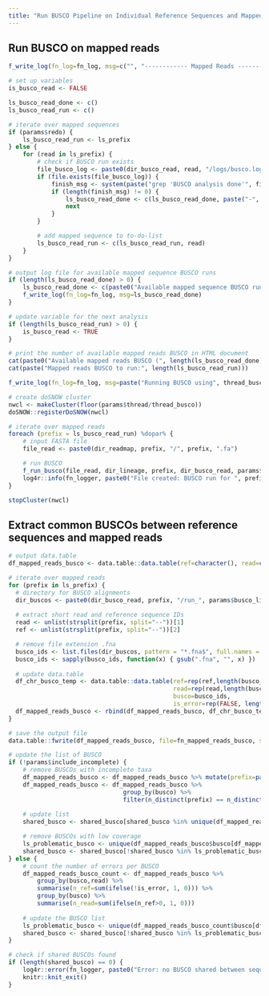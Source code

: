 ```yaml
---
title: "Run BUSCO Pipeline on Individual Reference Sequences and Mapped Reads"
---
```


## Run BUSCO on mapped reads
```r
f_write_log(fn_log=fn_log, msg=c("", "------------ Mapped Reads ----------"))

# set up variables
is_busco_read <- FALSE

ls_busco_read_done <- c()
ls_busco_read_run <- c()

# iterate over mapped sequences
if (params$redo) {
    ls_busco_read_run <- ls_prefix
} else {
    for (read in ls_prefix) {
        # check if BUSCO run exists
        file_busco_log <- paste0(dir_busco_read, read, "/logs/busco.log")
        if (file.exists(file_busco_log)) {
            finish_msg <- system(paste("grep 'BUSCO analysis done'", file_busco_log), intern=T)
            if (length(finish_msg) != 0) {
                ls_busco_read_done <- c(ls_busco_read_done, paste("-", read))
                next
            }
        }

        # add mapped sequence to to-do-list
        ls_busco_read_run <- c(ls_busco_read_run, read)
    }
}

# output log file for available mapped sequence BUSCO runs
if (length(ls_busco_read_done) > 0) {
    ls_busco_read_done <- c(paste0("Available mapped sequence BUSCO runs (", length(ls_busco_read_done), "/", length(ls_prefix), ")"), ls_busco_read_done, "")
    f_write_log(fn_log=fn_log, msg=ls_busco_read_done)
}

# update variable for the next analysis
if (length(ls_busco_read_run) > 0) {
    is_busco_read <- TRUE
}
```

```r
# print the number of available mapped reads BUSCO in HTML document
cat(paste0("Available mapped reads BUSCO (", length(ls_busco_read_done), "/", length(ls_prefix), ")"))
cat(paste("Mapped reads BUSCO to run:", length(ls_busco_read_run)))
```

```r
f_write_log(fn_log=fn_log, msg=paste("Running BUSCO using", thread_busco, "threads"))

# create doSNOW cluster
nwcl <- makeCluster(floor(params$thread/thread_busco))
doSNOW::registerDoSNOW(nwcl)

# iterate over mapped reads
foreach (prefix = ls_busco_read_run) %dopar% {
    # input FASTA file
    file_read <- paste0(dir_readmap, prefix, "/", prefix, ".fa")

    # run BUSCO
    f_run_busco(file_read, dir_lineage, prefix, dir_busco_read, params$busco_mode, thread_busco, params$exe_busco)
    log4r::info(fn_logger, paste0("File created: BUSCO run for ", prefix, "."))
}

stopCluster(nwcl)
```

## Extract common BUSCOs between reference sequences and mapped reads
```r
# output data.table
df_mapped_reads_busco <- data.table::data.table(ref=character(), read=character(), busco=character(), is_error=logical())

# iterate over mapped reads
for (prefix in ls_prefix) {
  # directory for BUSCO alignments
  dir_buscos <- paste0(dir_busco_read, prefix, "/run_", params$busco_lineage, "/busco_sequences/single_copy_busco_sequences/")
  
  # extract short read and reference sequence IDs
  read <- unlist(strsplit(prefix, split="--"))[1]
  ref <- unlist(strsplit(prefix, split="--"))[2]

  # remove file extension .fna
  busco_ids <- list.files(dir_buscos, pattern = "*.fna$", full.names = F, recursive = F)
  busco_ids <- sapply(busco_ids, function(x) { gsub(".fna", "", x) })
  
  # update data.table
  df_chr_busco_temp <- data.table::data.table(ref=rep(ref,length(busco_ids)),
                                              read=rep(read,length(busco_ids)),
                                              busco=busco_ids,
                                              is_error=rep(FALSE, length(busco_ids)))
  df_mapped_reads_busco <- rbind(df_mapped_reads_busco, df_chr_busco_temp)
}

# save the output file
data.table::fwrite(df_mapped_reads_busco, file=fn_mapped_reads_busco, sep="\t", quote=F)

# update the list of BUSCO
if (!params$include_incomplete) {
    # remove BUSCOs with incomplete taxa
    df_mapped_reads_busco <- df_mapped_reads_busco %>% mutate(prefix=paste0(read,"--",ref))
    df_mapped_reads_busco <- df_mapped_reads_busco %>%
                                group_by(busco) %>%
                                filter(n_distinct(prefix) == n_distinct(df_mapped_reads_busco$prefix))
    
    # update list
    shared_busco <- shared_busco[shared_busco %in% unique(df_mapped_reads_busco$busco)]

    # remove BUSCOs with low coverage
    ls_problematic_busco <- unique(df_mapped_reads_busco$busco[df_mapped_reads_busco$is_error])
    shared_busco <- shared_busco[!shared_busco %in% ls_problematic_busco]
} else {
    # count the number of errors per BUSCO
    df_mapped_reads_busco_count <- df_mapped_reads_busco %>%
        group_by(busco,read) %>%
        summarise(n_ref=sum(ifelse(!is_error, 1, 0))) %>%
        group_by(busco) %>%
        summarise(n_read=sum(ifelse(n_ref>0, 1, 0)))
    
    # update the BUSCO list
    ls_problematic_busco <- unique(df_mapped_reads_busco_count$busco[df_mapped_reads_busco_count$n_read < params$min_taxa])
    shared_busco <- shared_busco[!shared_busco %in% ls_problematic_busco]
}

# check if shared BUSCOs found
if (length(shared_busco) == 0) {
    log4r::error(fn_logger, paste0("Error: no BUSCO shared between sequences. Exited."))
    knitr::knit_exit()
}
```